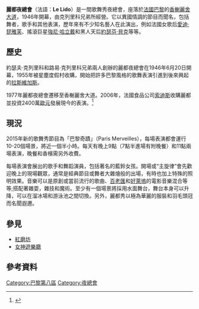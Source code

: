{{Infobox theatre
| name = 麗都夜總會
| image = Le Lido.jpg
| image_size =
| image_alt =
| caption =
| image_map =
| map_caption =
| pushpin_map =
| pushpin_map_caption=
| address = [[香榭麗舍大道|香榭麗舍大道]]116號
| city = [[巴黎|巴黎]]
| country = [[法國|法國]]
| designation =
| latitude =
| longitude =
| coord_region =
| coord_dim =
| coordinates = {{coord|48|52|20.50|N|2|18|2.02|E|display=inline}}
| architect =
| owner =
| tenant =
| operator =
| capacity = 1150
| type = [[歌舞廳|歌舞廳]]
| opened = 1946年6月20日<ref name="Founders">{{cite web|title=The Founders|url=http://www.lido.fr/en/myth.html|website=Lido.fr|publisher=Le Lido|accessdate=29 December 2014|archive-url=https://web.archive.org/web/20150926055051/http://www.lido.fr/en/myth.html|archive-date=2015-09-26|dead-url=yes}}</ref><br/>1977年搬至現今位置
| reopened =
| yearsactive =
| rebuilt =
| closed =
| demolished =
| othernames =
| production =
| currentuse =
| website = {{url|www.lido.fr/}}
}}
'''麗都夜總會'''（法語：'''Le Lido'''）是一間歌舞秀夜總會，座落於[[法國|法國]][[巴黎|巴黎]]的[[香榭麗舍大道|香榭麗舍大道]]，1946年開幕，由克列里科兄弟所經營。它以異國情調的節目而聞名，包括舞者，歌手和其他表演，歷年來有不少知名藝人在此演出，例如法國女歌后[[愛迪·琵雅芙|愛迪·琵雅芙]]、搖滾巨星[[強尼·哈立戴|強尼·哈立戴]]和黑人天后[[約瑟芬·貝克|約瑟芬·貝克]]等等。

==歷史==
約瑟夫·克列里科和路易·克列里科兄弟兩人創辦的麗都夜總會在1946年6月20日開幕，1955年被星塵度假村收購，開始把許多巴黎風格的歌舞表演引進到後來興起的[[拉斯維加斯|拉斯維加斯]]。

1977年麗都夜總會遷移至香榭麗舍大道。2006年，法國食品公司[[索迪斯|索迪斯]]收購麗都並投資2400萬[[歐元|歐元]]發展現今的表演。<ref name="Showgirls Project">{{cite web|title=Lido at the Stardust|url=http://digital.library.unlv.edu/collections/showgirls/lido-stardust|website=Digital Collections at UNLV|publisher=UNLV|access-date=2015-09-17|archive-url=https://web.archive.org/web/20150905083402/http://digital.library.unlv.edu/collections/showgirls/lido-stardust|archive-date=2015-09-05|dead-url=yes}}</ref>

==現況==
2015年新的歌舞秀節目為「巴黎奇蹟」（Paris Merveilles），每場表演都會運行10-20個場景，將近一個半小時。每天有晚上9點（7點半進場有附晚餐）和11點兩場表演，晚餐和香檳需另外收費。

每場表演會展出的歌手和舞蹈演員，包括著名的藍鈴女孩。開場或“主旋律”會先歡迎晚上的現場觀眾，通常是經典節目或舞者大雜燴般的出場，有時也加上特殊的照明效果。音樂可以是原創或當前流行的歌曲、[[百老匯|百老匯]]和[[好萊塢|好萊塢]]的電影音樂混合等等;搭配著雜耍，雜技和魔術。至少有一個場景將採用水面舞台，舞台本身可以升降，可以在溜冰場和游泳池之間切換。另外，麗都秀以極為華麗的服裝和羽毛頭冠而名聞遐邇。

==參見==
*[[紅磨坊|紅磨坊]]
*[[女神遊樂廳|女神遊樂廳]]

==參考資料==
{{Commonscat|Lido (cabaret)}}
{{reflist}}
{{巴黎名胜}}
[[Category:巴黎第八區|Category:巴黎第八區]]
[[Category:夜總會|Category:夜總會]]